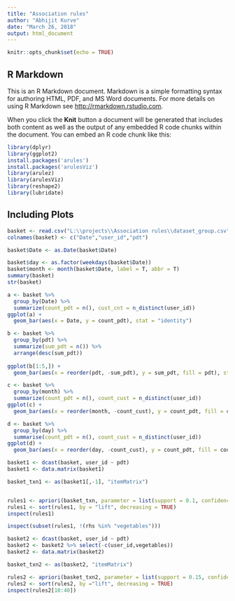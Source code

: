 ```yaml
---
title: "Association rules"
author: "Abhijit Kurve"
date: "March 26, 2018"
output: html_document
---
```


```r
knitr::opts_chunk$set(echo = TRUE)
```

## R Markdown

This is an R Markdown document. Markdown is a simple formatting syntax for authoring HTML, PDF, and MS Word documents. For more details on using R Markdown see <http://rmarkdown.rstudio.com>.

When you click the **Knit** button a document will be generated that includes both content as well as the output of any embedded R code chunks within the document. You can embed an R code chunk like this:

```r
library(dplyr)
library(ggplot2)
install.packages('arules')
install.packages('arulesViz')
library(arulez)
library(arulesViz)
library(reshape2)
library(lubridate)
```

## Including Plots

```r
basket <- read.csv("L:\\projects\\Association rules\\dataset_group.csv", header = FALSE)
colnames(basket) <- c("Date","user_id","pdt")

basket$Date <- as.Date(basket$Date) 

basket$day <- as.factor(weekdays(basket$Date))
basket$month <- month(basket$Date, label = T, abbr = T)
summary(basket)
str(basket)
```


```r
a <- basket %>% 
  group_by(Date) %>% 
  summarize(count_pdt = n(), cust_cnt = n_distinct(user_id))
ggplot(a) + 
  geom_bar(aes(x = Date, y = count_pdt), stat = "identity")

b <- basket %>% 
  group_by(pdt) %>% 
  summarize(sum_pdt = n()) %>%
  arrange(desc(sum_pdt))
  
ggplot(b[1:5,]) + 
  geom_bar(aes(x = reorder(pdt, -sum_pdt), y = sum_pdt, fill = pdt), stat = "identity")

c <- basket %>% 
  group_by(month) %>% 
  summarize(count_pdt = n(), count_cust = n_distinct(user_id))
ggplot(c) + 
  geom_bar(aes(x = reorder(month, -count_cust), y = count_pdt, fill = count_cust), stat = "identity")

d <- basket %>% 
  group_by(day) %>% 
  summarise(count_pdt = n(), count_cust = n_distinct(user_id))
ggplot(d) + 
  geom_bar(aes(x = reorder(day, -count_cust), y = count_pdt, fill = count_cust), stat = "identity")

```


```r
basket1 <- dcast(basket, user_id ~ pdt)
basket1 <- data.matrix(basket1)

basket_txn1 <- as(basket1[,-1], "itemMatrix")


rules1 <- apriori(basket_txn, parameter = list(support = 0.1, confidence = 0.5))
rules1 <- sort(rules1, by = "lift", decreasing = TRUE)
inspect(rules1)

inspect(subset(rules1, !(rhs %in% "vegetables")))
```

```r
basket2 <- dcast(basket, user_id ~ pdt)
basket2 <- basket2 %>% select(-c(user_id,vegetables)) 
basket2 <- data.matrix(basket2)

basket_txn2 <- as(basket2, "itemMatrix")

rules2 <- apriori(basket_txn2, parameter = list(support = 0.15, confidence = 0.4))
rules2 <- sort(rules2, by ="lift", decreasing = TRUE)
inspect(rules2[10:40])
```
